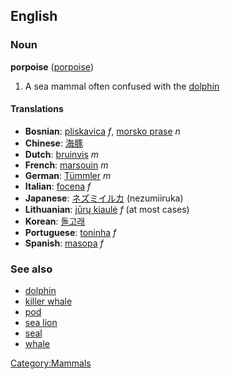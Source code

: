 {{wikipedia}}
==English==
[[Category:Mammals]]

===Noun===
'''porpoise''' ([[porpoise]])

# A sea mammal often confused with the [[dolphin]]

====Translations====
*'''Bosnian''': [[pliskavica]] ''f'', [[morsko prase]] ''n''
*'''Chinese''': [[海豚]]
*'''Dutch''': [[bruinvis]] ''m''
*'''French''': [[marsouin]] ''m''
*'''German''': [[Tümmler]] ''m''
*'''Italian''': [[focena]] ''f''
*'''Japanese''': [[ネズミイルカ]] (nezumiiruka)
*'''Lithuanian''': [[jūrų kiaulė]] ''f'' (at most cases)
*'''Korean''': [[돌고래]]
*'''Portuguese''': [[toninha]] ''f''
*'''Spanish''': [[masopa]] ''f''

===See also===
*[[dolphin]]
*[[killer whale]]
*[[pod]]
*[[sea lion]]
*[[seal]]
*[[whale]]